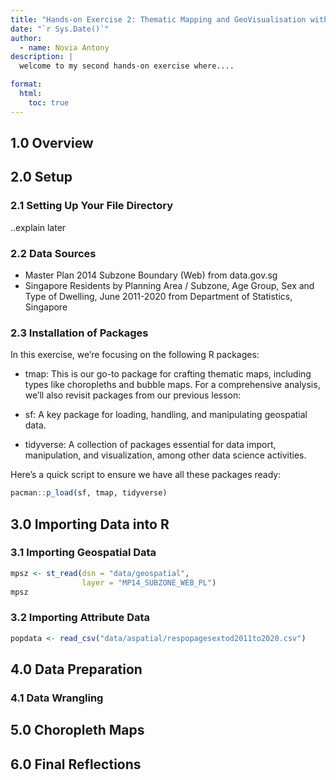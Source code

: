 ```yaml
---
title: "Hands-on Exercise 2: Thematic Mapping and GeoVisualisation with R"
date: "`r Sys.Date()`"
author:
  - name: Novia Antony
description: |
  welcome to my second hands-on exercise where....

format:
  html:
    toc: true
---
```

## 1.0 Overview

## 2.0 Setup

### 2.1 Setting Up Your File Directory

..explain later

### 2.2 Data Sources

-   Master Plan 2014 Subzone Boundary (Web) from data.gov.sg
-   Singapore Residents by Planning Area / Subzone, Age Group, Sex and Type of Dwelling, June 2011-2020 from Department of Statistics, Singapore

### 2.3 Installation of Packages

In this exercise, we're focusing on the following R packages:

- tmap: This is our go-to package for crafting thematic maps, including types like choropleths and bubble maps.
For a comprehensive analysis, we'll also revisit packages from our previous lesson:

- sf: A key package for loading, handling, and manipulating geospatial data.
- tidyverse: A collection of packages essential for data import, manipulation, and visualization, among other data science activities.

Here's a quick script to ensure we have all these packages ready:

```r
pacman::p_load(sf, tmap, tidyverse)
```

## 3.0 Importing Data into R

### 3.1 Importing Geospatial Data

```r
mpsz <- st_read(dsn = "data/geospatial", 
                layer = "MP14_SUBZONE_WEB_PL")
mpsz
```

### 3.2 Importing Attribute Data

```r
popdata <- read_csv("data/aspatial/respopagesextod2011to2020.csv")
```

## 4.0 Data Preparation

### 4.1 Data Wrangling

## 5.0 Choropleth Maps

## 6.0 Final Reflections





